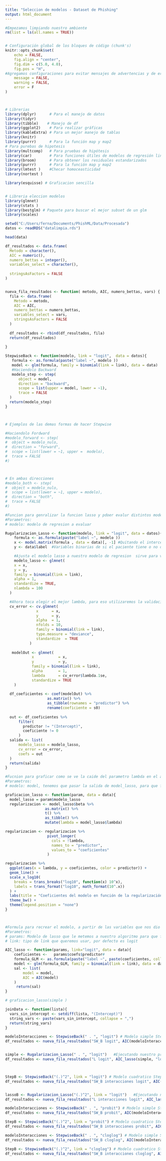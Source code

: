 ```yaml
---
title: "Seleccion de modelos - Dataset de Phishing"
output: html_document
---
```



```r
#Empezamos limpiando nuestro ambiente
rm(list = ls(all.names = TRUE))


# Configuración global de los bloques de código (chunk's)
knitr::opts_chunk$set(
	echo = FALSE,
	fig.align = "center",
	fig.dim = c(5.0, 4.0),
	fig.pos = "H",
#Agregamos configuraciones para evitar mensajes de advertencias y de errores en el archivo
	message = FALSE,
	warning = FALSE,
	error = F
)



# Librerias
library(dplyr)      # Para el manejo de datos
library(tidyr)
library(tibble)    # Manejo de df
library(ggplot2)    # Para realizar gráficas
library(kableExtra) # Para un mejor manejo de tablas
library(knitr)
library(purrr)      # Para la función map y map2
# Para purebas de hipotesis
library(multcomp)   # Para pruebas de hipótesis
library(car)        # Para funciones útiles de modelos de regresión lineal múltiple
library(broom)      # Para obtener los residuales estandarizados
library(purrr)      # Para la función map y map2
library(lmtest )    #Checar homoceasticidad
library(nortest )

library(esquisse) # Graficacion sencilla


# Libreria eleccion modelos 
library(glmnet)
library(stats )
library(bestglm) # Paquete para buscar el mejor subset de un glm 
library(scales)

```



```r

setwd("C:/Users/ferna/Documents/PhishML/Data/Procesada")
datos <- readRDS("datalimpia.rds")


```

```r
head(data)
```



```r


df_resultados <- data.frame(
  Metodo = character(),
  AIC = numeric(),
  numero_bettas = integer(),
  variables_select = character(), 
  
  stringsAsFactors = FALSE
)


nueva_fila_resultados <- function( metodo, AIC, numero_bettas, vars) {
  fila <- data.frame(
    Metodo = metodo,
    AIC = AIC,
    numero_bettas = numero_bettas,
    variables_select = vars,
    stringsAsFactors = FALSE
  )
  
  df_resultados <- rbind(df_resultados, fila)
  return(df_resultados)
  
}
```




```r

StepwiseBack <- function(modelo, link = "logit",  data = datos){
   formula <- as.formula(paste("label ~", modelo ))
   model <- glm(formula, family = binomial(link = link), data = data)
   #Haciendolo Backward
   modelo_step <- step(
      object = model,
      direction = "backward",
      scope = list(upper = model, lower = ~1),
      trace = FALSE
  )
  return(modelo_step) 
}



# Ejemplos de las demas formas de hacer Stepwise

#Haciendolo Fordward
#modelo_forward <- step(
#  object = modelo_nulo,
#  direction = "forward",
#  scope = list(lower = ~1, upper =  modelo),
#  trace = FALSE
#)



# En ambas direcciones
#modelo_both <- step(
#  object = modelo_nulo,
#  scope = list(lower = ~1, upper = modelo),
#  direction = "both",
#  trace = FALSE
#)

```

```r
#Funcion para genralizar la funcion lasso y pdoer evalur distintos modelos
#Parametros:
# modelo: modelo de regresion a evaluar 

Rugalarizacion_Lasso <- function(modelo, link = "logit", data = datos){
    formula <- as.formula(paste("label ~", modelo ))
    x <- model.matrix(formula , data = data)[, -1] #Quitando el intercepto 
    y <- data$label  #Variables binarias de si el paciente tiene o no diabetes

    #Ajusta el modelo lasso a nuestro modelo de regresion  sirve para ver las trayectoras de nuestro parametro lambda
    modelo_lasso <- glmnet(
    x = x,
    y = y,
    family = binomial(link = link),  
    alpha = 1,          
    standardize = TRUE,
    nlambda = 100
  )

  #Ahora toca elegir el mejor lambda, para eso utilizaremos la validacion cruzada
  cv_error <- cv.glmnet(
              x      = x,
              y      = y,
              alpha  = 1,
              nfolds = 10,
              family = binomial(link = link),  
              type.measure = "deviance",
              standardize  = TRUE
           )
  
   modelOut <- glmnet(
            x           = x,
            y           = y,
            family = binomial(link = link),  
            alpha       = 1,
            lambda      = cv_error$lambda.1se,
            standardize = TRUE
    )
  
  df_coeficientes <- coef(modelOut) %>%
                   as.matrix() %>%
                   as_tibble(rownames = "predictor") %>%
                   rename(coeficiente = s0)
                   
  out <- df_coeficientes %>%
      filter(
        predictor != "(Intercept)",
        coeficiente != 0
      ) 
  salida <- list(
      modelo_lasso = modelo_lasso,
      cv_error = cv_error, 
      coefs = out
  )
  return(salida)
}

#Fucnion para graficar como se ve la caide del parametro lambda en el ajuste lasso 
#Parametros:
# modelo: model, tenemos que pasar la salida de model_lasso, para que funcione y se calcule de la funcion Regularizacion_lasso

graficacion_lasso <- function(param, data = data){
  model_lasso = param$modelo_lasso
  regularizacion <- model_lasso$beta %>% 
                  as.matrix() %>%
                  t() %>% 
                  as_tibble() %>%
                  mutate(lambda = model_lasso$lambda)

regularizacion <- regularizacion %>%
                   pivot_longer(
                     cols = !lambda, 
                     names_to = "predictor",
                     values_to = "coeficientes"
                   )

regularizacion %>%
  ggplot(aes(x = lambda, y = coeficientes, color = predictor)) +
  geom_line() +
  scale_x_log10(
    breaks = trans_breaks("log10", function(x) 10^x),
    labels = trans_format("log10", math_format(10^.x))
  ) +
  labs(title = "Coeficientes del modelo en función de la regularización") +
  theme_bw() +
  theme(legend.position = "none")
}



#Formula para recrear el modelo, a partir de las variables que nos dio la seleccion lasso
#Parametros:
# params: Modelo de lasso que le metemos a nuestro algoritmo para que funciones 
# link: tipo de link que queremos usar, por defecto es logit

AIC_lasso <- function(params, link="logit", data = data){
    coeficientes <-   params$coefs$predictor#
    formula_GLM <- as.formula(paste("label ~", paste(coeficientes, collapse = "+"))) 
    model <- glm(formula_GLM, family = binomial(link = link), data = data)  
    sal <- list(
        model = model,
        AIC = AIC(model)
    )  
     return(sal)
}

# graficacion_lasso(simple )
```

```r
joinData <- function(lista){
  vars_sin_intercept <- setdiff(lista, "(Intercept)")
  string_vars <- paste(vars_sin_intercept, collapse = ",")
  return(string_vars)
}

```

```r

modeloInteracciones <- StepwiseBack(" . ", "logit") # Modelo simple Stepwise
df_resultados <- nueva_fila_resultados("SW_B logit", AIC(modeloInteracciones), length(modeloInteracciones$coefficients)-1, joinData(names(modeloInteracciones$coefficients)))


simple <- Rugalarizacion_Lasso(" . ", "logit")   #Ejecutando nuestro primer modelo lasso
df_resultados <- nueva_fila_resultados("L logit", AIC_lasso(simple, "logit")$AIC, length(simple$coefs$predictor), joinData(simple$coefs$predictor)) 



StepB <- StepwiseBack("(.)^2", link = "logit") # Modelo cuadratico Stepwise
df_resultados <- nueva_fila_resultados("SW_B interacciones logit", AIC(StepB), length(StepB$coefficients)-1, joinData(names(StepB$coefficients )))


lassoB <- Rugalarizacion_Lasso("(.)^2", link = "logit")   #Ejecutando nuestro primer modelo lasso
df_resultados <- nueva_fila_resultados("L interacciones logit", AIC_lasso(lassoB, "logit")$AIC, length(lassoB$coefs$predictor), joinData(lassoB$coefs$predictor ))

```


```r

modeloInteracciones <- StepwiseBack(" . ", "probit") # Modelo simple Stepwise
df_resultados <- nueva_fila_resultados("SW_B probit", AIC(modeloInteracciones), length(modeloInteracciones$coefficients)-1, joinData(names(modeloInteracciones$coefficients)))

StepB <- StepwiseBack("(.)^2", link = "probit") # Modelo cuadratico Stepwise
df_resultados <- nueva_fila_resultados("SW_B interacciones probit", AIC(StepB), length(StepB$coefficients)-1, joinData(names(StepB$coefficients )))

modeloInteracciones <- StepwiseBack(" . ", "cloglog") # Modelo simple Stepwise
df_resultados <- nueva_fila_resultados("SW_B cloglog", AIC(modeloInteracciones), length(modeloInteracciones$coefficients)-1, joinData(names(modeloInteracciones$coefficients)))

StepB <- StepwiseBack("(.)^2", link = "cloglog") # Modelo cuadratico Stepwise
df_resultados <- nueva_fila_resultados("SW_B interacciones cloglog", AIC(StepB), length(StepB$coefficients)-1, joinData(names(StepB$coefficients )))

```




































